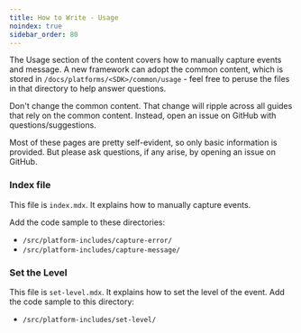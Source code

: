 ```yaml
---
title: How to Write - Usage
noindex: true
sidebar_order: 80
---
```


The Usage section of the content covers how to manually capture events and message. A new framework can adopt the common content, which is stored in `/docs/platforms/<SDK>/common/usage` - feel free to peruse the files in that directory to help answer questions.

<Alert >

Don't change the common content. That change will ripple across all guides that rely on the common content. Instead, open an issue on GitHub with questions/suggestions.

</Alert >

Most of these pages are pretty self-evident, so only basic information is provided. But please ask questions, if any arise, by opening an issue on GitHub.

### Index file

This file is `index.mdx`. It explains how to manually capture events.

Add the code sample to these directories:

- `/src/platform-includes/capture-error/`
- `/src/platform-includes/capture-message/`

### Set the Level

This file is `set-level.mdx`. It explains how to set the level of the event. Add the code sample to this directory:

- `/src/platform-includes/set-level/`
